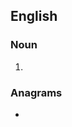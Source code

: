 ==English==

===Noun===
{{head|en|noun plural form}}

# {{plural of|awm|lang=en}}

===Anagrams===
* {{anagrams|en|MAWs|WMAs|maws|sawm|swam|wasm}}